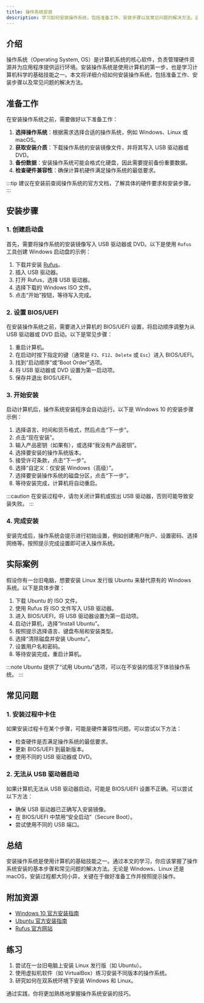 ```yaml
---
title: 操作系统安装
description: 学习如何安装操作系统，包括准备工作、安装步骤以及常见问题的解决方法。适合初学者掌握操作系统安装的基础知识。
---
```


## 介绍

操作系统（Operating System, OS）是计算机系统的核心软件，负责管理硬件资源并为应用程序提供运行环境。安装操作系统是使用计算机的第一步，也是学习计算机科学的基础技能之一。本文将详细介绍如何安装操作系统，包括准备工作、安装步骤以及常见问题的解决方法。

## 准备工作

在安装操作系统之前，需要做好以下准备工作：

1. **选择操作系统**：根据需求选择合适的操作系统，例如 Windows、Linux 或 macOS。
2. **获取安装介质**：下载操作系统的安装镜像文件，并将其写入 USB 驱动器或 DVD。
3. **备份数据**：安装操作系统可能会格式化硬盘，因此需要提前备份重要数据。
4. **检查硬件兼容性**：确保计算机硬件满足操作系统的最低要求。

:::tip
建议在安装前查阅操作系统的官方文档，了解具体的硬件要求和安装步骤。
:::

## 安装步骤

### 1. 创建启动盘

首先，需要将操作系统的安装镜像写入 USB 驱动器或 DVD。以下是使用 `Rufus` 工具创建 Windows 启动盘的示例：

1. 下载并安装 [Rufus](https://rufus.ie/)。
2. 插入 USB 驱动器。
3. 打开 Rufus，选择 USB 驱动器。
4. 选择下载的 Windows ISO 文件。
5. 点击“开始”按钮，等待写入完成。

### 2. 设置 BIOS/UEFI

在安装操作系统之前，需要进入计算机的 BIOS/UEFI 设置，将启动顺序调整为从 USB 驱动器或 DVD 启动。以下是常见步骤：

1. 重启计算机。
2. 在启动时按下指定的键（通常是 `F2`、`F12`、`Delete` 或 `Esc`）进入 BIOS/UEFI。
3. 找到“启动顺序”或“Boot Order”选项。
4. 将 USB 驱动器或 DVD 设置为第一启动项。
5. 保存并退出 BIOS/UEFI。

### 3. 开始安装

启动计算机后，操作系统安装程序会自动运行。以下是 Windows 10 的安装步骤示例：

1. 选择语言、时间和货币格式，然后点击“下一步”。
2. 点击“现在安装”。
3. 输入产品密钥（如果有），或选择“我没有产品密钥”。
4. 选择要安装的操作系统版本。
5. 接受许可条款，点击“下一步”。
6. 选择“自定义：仅安装 Windows（高级）”。
7. 选择要安装操作系统的磁盘分区，点击“下一步”。
8. 等待安装完成，计算机将自动重启。

:::caution
在安装过程中，请勿关闭计算机或拔出 USB 驱动器，否则可能导致安装失败。
:::

### 4. 完成安装

安装完成后，操作系统会提示进行初始设置，例如创建用户账户、设置密码、选择网络等。按照提示完成设置即可进入操作系统。

## 实际案例

假设你有一台旧电脑，想要安装 Linux 发行版 Ubuntu 来替代原有的 Windows 系统。以下是具体步骤：

1. 下载 Ubuntu 的 ISO 文件。
2. 使用 Rufus 将 ISO 文件写入 USB 驱动器。
3. 进入 BIOS/UEFI，将 USB 驱动器设置为第一启动项。
4. 启动计算机，选择“Install Ubuntu”。
5. 按照提示选择语言、键盘布局和安装类型。
6. 选择“清除磁盘并安装 Ubuntu”。
7. 设置用户名和密码。
8. 等待安装完成，重启计算机。

:::note
Ubuntu 提供了“试用 Ubuntu”选项，可以在不安装的情况下体验操作系统。
:::

## 常见问题

### 1. 安装过程中卡住

如果安装过程卡在某个步骤，可能是硬件兼容性问题。可以尝试以下方法：

- 检查硬件是否满足操作系统的最低要求。
- 更新 BIOS/UEFI 到最新版本。
- 使用不同的 USB 驱动器或 DVD。

### 2. 无法从 USB 驱动器启动

如果计算机无法从 USB 驱动器启动，可能是 BIOS/UEFI 设置不正确。可以尝试以下方法：

- 确保 USB 驱动器已正确写入安装镜像。
- 在 BIOS/UEFI 中禁用“安全启动”（Secure Boot）。
- 尝试使用不同的 USB 端口。

## 总结

安装操作系统是使用计算机的基础技能之一。通过本文的学习，你应该掌握了操作系统安装的基本步骤和常见问题的解决方法。无论是 Windows、Linux 还是 macOS，安装过程都大同小异，关键在于做好准备工作并按照提示操作。

## 附加资源

- [Windows 10 官方安装指南](https://support.microsoft.com/zh-cn/windows)
- [Ubuntu 官方安装指南](https://ubuntu.com/tutorials/install-ubuntu-desktop)
- [Rufus 官方网站](https://rufus.ie/)

## 练习

1. 尝试在一台旧电脑上安装 Linux 发行版（如 Ubuntu）。
2. 使用虚拟机软件（如 VirtualBox）练习安装不同版本的操作系统。
3. 研究如何在双系统环境下安装 Windows 和 Linux。

通过实践，你将更加熟练地掌握操作系统安装的技巧。